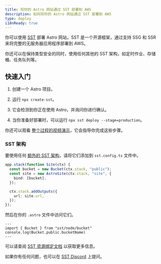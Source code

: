 ```yaml
---
title: 将你的 Astro 网站通过 SST 部署到 AWS
description: 如何将你的 Astro 网站通过 SST 部署到 AWS
type: deploy
i18nReady: true
---
```


你可以使用 [SST](https://sst.dev) 部署 Astro 网站，SST 是一个开源框架，通过支持 SSG 和 SSR 来将完整的无服务器应用程序部署到 AWS。

你还可以在保持类型安全的同时，使用任何其他的 SST 架构，如定时作业、存储桶、任务队列等。

## 快速入门

1. 创建一个 Astro 项目。

2. 运行 `npx create-sst`。

3. 它会检测到你正在使用 Astro，并询问你进行确认。

4. 当你准备好部署时，可以运行 `npx sst deploy --stage=production`。

你还可以观看 [整个过程的视频演示](https://www.youtube.com/watch?v=AFP3ZHxO7Gg)，它会指导你完成这些步骤。

### SST 架构

要使用任何 [额外的 SST 架构](https://docs.sst.dev/)，请将它们添加到 `sst.config.ts` 文件中。 

```ts {2} {4} title="sst.config.ts"
app.stack(function Site(ctx) {
  const bucket = new Bucket(ctx.stack, "public");
  const site = new AstroSite(ctx.stack, "site", {
    bind: [bucket],
  });

  ctx.stack.addOutputs({
    url: site.url,
  });
});
```

然后在你的 `.astro` 文件中访问它们。

```astro
---
import { Bucket } from "sst/node/bucket"
console.log(Bucket.public.bucketName)
---
```

可以请查阅 [SST 资源绑定文档](https://docs.sst.dev/resource-binding) 以获取更多信息。

如果你有任何问题，也可以在 [SST Discord](https://discord.gg/sst) 上提问。
